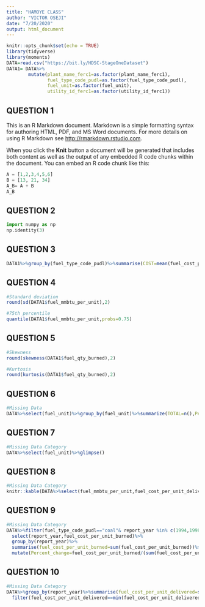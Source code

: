 ---
title: "HAMOYE CLASS"
author: "VICTOR OSEJI"
date: "7/20/2020"
output: html_document
---

```{r setup, include=FALSE}
knitr::opts_chunk$set(echo = TRUE)
library(tidyverse)
library(moments)
DATA=read.csv("https://bit.ly/HDSC-StageOneDataset")
DATA1= DATA%>%
        mutate(plant_name_ferc1=as.factor(plant_name_ferc1),
               fuel_type_code_pudl=as.factor(fuel_type_code_pudl),
               fuel_unit=as.factor(fuel_unit),
               utility_id_ferc1=as.factor(utility_id_ferc1))
```

## QUESTION 1

This is an R Markdown document. Markdown is a simple formatting syntax for authoring HTML, PDF, and MS Word documents. For more details on using R Markdown see <http://rmarkdown.rstudio.com>.

When you click the **Knit** button a document will be generated that includes both content as well as the output of any embedded R code chunks within the document. You can embed an R code chunk like this:

```{python}
A = [1,2,3,4,5,6]
B = [13, 21, 34]
A_B= A + B
A_B

```

## QUESTION 2



```{python}
import numpy as np
np.identity(3)

```

## QUESTION 3

```{r}

DATA1%>%group_by(fuel_type_code_pudl)%>%summarise(COST=mean(fuel_cost_per_unit_burned))

```


## QUESTION 4

```{r}
#Standard deviation
round(sd(DATA1$fuel_mmbtu_per_unit),2)

```

```{r}
#75th percentile
quantile(DATA1$fuel_mmbtu_per_unit,probs=0.75)

```


## QUESTION 5

```{r}
#Skewness
round(skewness(DATA1$fuel_qty_burned),2)

```

```{r}
#Kurtosis
round(kurtosis(DATA1$fuel_qty_burned),2)

```

## QUESTION 6

```{r}
#Missing Data
DATA%>%select(fuel_unit)%>%group_by(fuel_unit)%>%summarize(TOTAL=n(),Percent=TOTAL/nrow(DATA))

```


## QUESTION 7

```{r}
#Missing Data Category
DATA%>%select(fuel_unit)%>%glimpse()

```

## QUESTION 8

```{r}
#Missing Data Category
knitr::kable(DATA%>%select(fuel_mmbtu_per_unit,fuel_cost_per_unit_delivered,fuel_cost_per_mmbtu,fuel_cost_per_unit_burned)%>%cor())

```

## QUESTION 9

```{r}
#Missing Data Category
DATA%>%filter(fuel_type_code_pudl=="coal"& report_year %in% c(1994,1998))%>%
  select(report_year,fuel_cost_per_unit_burned)%>%
  group_by(report_year)%>%
  summarise(fuel_cost_per_unit_burned=sum(fuel_cost_per_unit_burned))%>%
  mutate(Percent_change=fuel_cost_per_unit_burned/(sum(fuel_cost_per_unit_burned)-fuel_cost_per_unit_burned)-1)

```

## QUESTION 10

```{r}
#Missing Data Category
DATA%>%group_by(report_year)%>%summarise(fuel_cost_per_unit_delivered=sum(fuel_cost_per_unit_delivered))%>%
  filter(fuel_cost_per_unit_delivered==min(fuel_cost_per_unit_delivered))

```